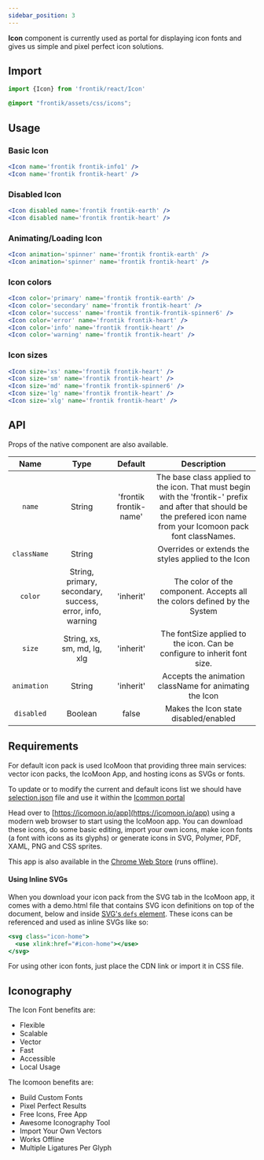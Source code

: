 ```yaml
---
sidebar_position: 3
---
```


**Icon** component is currently used as portal for displaying icon fonts and gives us simple and pixel perfect icon solutions.

## Import

```js
import {Icon} from 'frontik/react/Icon'
```

```css
@import "frontik/assets/css/icons";
```

## Usage

### Basic Icon

```jsx
<Icon name='frontik frontik-info1' />
<Icon name='frontik frontik-heart' />
```
<DemoBlock>
    <Icon name='frontik frontik-info1' />
    <Icon name='frontik frontik-heart' />
</DemoBlock>

### Disabled Icon

```jsx
<Icon disabled name='frontik frontik-earth' />
<Icon disabled name='frontik frontik-heart' />
```
<DemoBlock>
    <Icon disabled name='frontik frontik-earth' />
    <Icon disabled name='frontik frontik-heart' />
</DemoBlock>

### Animating/Loading Icon

```jsx
<Icon animation='spinner' name='frontik frontik-earth' />
<Icon animation='spinner' name='frontik frontik-heart' />
```
<DemoBlock>
    <Icon animation='spinner' name='frontik frontik-earth' />
    <Icon animation='spinner' name='frontik frontik-heart' />
</DemoBlock>

### Icon colors

```jsx
<Icon color='primary' name='frontik frontik-earth' />
<Icon color='secondary' name='frontik frontik-heart' />
<Icon color='success' name='frontik frontik-frontik-spinner6' />
<Icon color='error' name='frontik frontik-heart' />
<Icon color='info' name='frontik frontik-heart' />
<Icon color='warning' name='frontik frontik-heart' />
```
<DemoBlock>
    <Icon color='primary' name='frontik frontik-earth' />
    <Icon color='secondary' name='frontik frontik-heart' />
    <Icon color='success' name='frontik frontik-frontik-spinner6' />
    <Icon color='error' name='frontik frontik-heart' />
    <Icon color='info' name='frontik frontik-heart' />
    <Icon color='warning' name='frontik frontik-heart' />
</DemoBlock>

### Icon sizes

```jsx
<Icon size='xs' name='frontik frontik-heart' />
<Icon size='sm' name='frontik frontik-heart' />
<Icon size='md' name='frontik frontik-spinner6' />
<Icon size='lg' name='frontik frontik-heart' />
<Icon size='xlg' name='frontik frontik-heart' />
```
<DemoBlock>
    <Icon size='xs' name='frontik frontik-heart' />
    <Icon size='sm' name='frontik frontik-heart' />
    <Icon size='md' name='frontik frontik-spinner6' />
    <Icon size='lg' name='frontik frontik-heart' />
    <Icon size='xlg' name='frontik frontik-heart' />
</DemoBlock>

## API

Props of the native component are also available.

|    Name     |                           Type                            |        Default         |                                                                                                     Description                                                                                                      |
| :---------: | :-------------------------------------------------------: | :--------------------: | :------------------------------------------------------------------------------------------------------------------------------------------------------------------------------------------------------------------: |
|   `name`    |                          String                           | 'frontik frontik-name' |                        The base class applied to the icon. That must begin with the 'frontik-' prefix and after that should be the prefered icon name from your Icomoon pack font classNames.                        |
| `className` |                          String                           |                        |                                                                                 Overrides or extends the styles applied to the Icon                                                                                  |
|   `color`   | String, primary, secondary, success, error, info, warning |       'inherit'        |                                                                       The color of the component. Accepts all the colors defined by the System                                                                       |
|   `size`    |                String, xs, sm, md, lg, xlg                |       'inherit'        |                                                                       The fontSize applied to the icon. Can be configure to inherit font size.                                                                       |
| `animation` |                          String                           |       'inherit'        |                                                                                Accepts the animation className for animating the Icon                                                                                |
| `disabled`  |                          Boolean                          |         false          |                                                                                        Makes the Icon state disabled/enabled                                                                                         |


## Requirements

For default icon pack is used IcoMoon that providing three main services: vector icon packs, the IcoMoon App, and hosting icons as SVGs or fonts.

To update or to modify the current and default icons list we should have <a target="\_blank" href='/data/selection.json' download>selection.json</a> file and use it within the <a target="\_blank" href='https://icomoon.io/app' download> Icommon portal</a>

Head over to [https://icomoon.io/app](https://icomoon.io/app) using a modern web browser to start using the IcoMoon app.
You can download these icons, do some basic editing, import your own icons, make icon fonts (a font with icons as its glyphs) or generate icons in SVG, Polymer, PDF, XAML, PNG and CSS sprites.

This app is also available in the [Chrome Web Store](https://chrome.google.com/webstore/detail/kppingdhhalimbaehfmhldppemnmlcjd?utm_source=chrome-ntp-icon) (runs offline).

#### Using Inline SVGs

When you download your icon pack from the SVG tab in the IcoMoon app, it comes with a demo.html file that
contains SVG icon definitions on top of the document, below <body /> and inside [SVG's <code>defs</code> element](https://developer.mozilla.org/en-US/docs/Web/SVG/Element/defs).
These icons can be referenced and used as inline SVGs like so:

```jsx
<svg class="icon-home">
  <use xlink:href="#icon-home"></use>
</svg>
```

For using other icon fonts, just place the CDN link or import it in CSS file.



## Iconography

The Icon Font benefits are:

- Flexible
- Scalable
- Vector
- Fast
- Accessible
- Local Usage

The Icomoon benefits are:

- Build Custom Fonts
- Pixel Perfect Results
- Free Icons, Free App
- Awesome Iconography Tool
- Import Your Own Vectors
- Works Offline
- Multiple Ligatures Per Glyph
